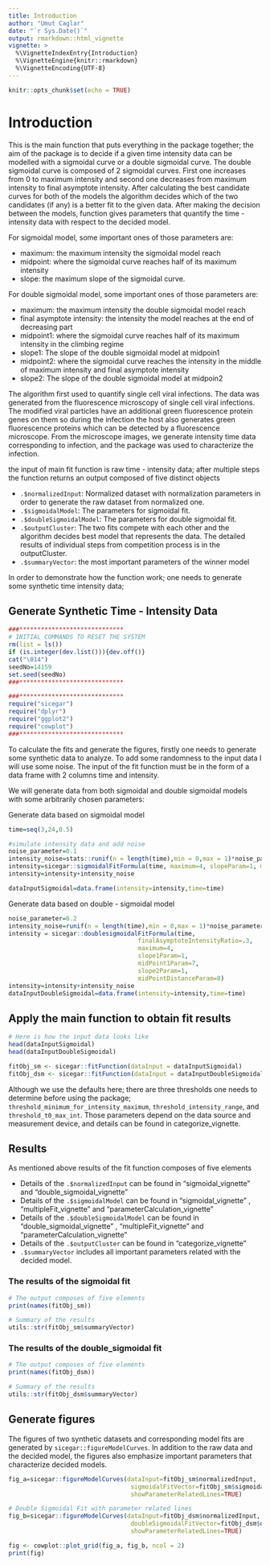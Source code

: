 ```yaml
---
title: Introduction
author: "Umut Caglar"
date: "`r Sys.Date()`"
output: rmarkdown::html_vignette
vignette: >
  %\VignetteIndexEntry{Introduction}
  %\VignetteEngine{knitr::rmarkdown}
  %\VignetteEncoding{UTF-8}
---
```

  
```r
knitr::opts_chunk$set(echo = TRUE)
```
  
# Introduction

This is the main function that puts everything in the package together; the aim of the package is to decide if a given time intensity data can be modelled with a sigmoidal curve or a double sigmoidal curve. The double sigmoidal curve is composed of 2 sigmoidal curves. First one increases from 0 to maximum intensity and second one decreases from maximum intensity to final asymptote intensity. After calculating the best candidate curves for both of the models the algorithm decides which of the two candidates (if any) is a better fit to the given data. After making the decision between the models, function gives parameters that quantify the time - intensity data with respect to the decided model. 

For sigmoidal model, some important ones of those parameters are: 

* maximum: the maximum intensity the sigmoidal model reach
* midpoint: where the sigmoidal curve reaches half of its maximum intensity
* slope: the maximum slope of the sigmoidal curve.

For double sigmoidal model, some important ones of those parameters are:

* maximum: the maximum intensity the double sigmoidal model reach
* final asymptote intensity: the intensity the model reaches at the end of decreasing part
* midpoint1: where the sigmoidal curve reaches half of its maximum intensity in the climbing regime
* slope1: The slope of the double sigmoidal model at midpoin1
* midpoint2: where the sigmoidal curve reaches the intensity in the middle of maximum intensity and final asymptote intensity
* slope2: The slope of the double sigmoidal model at midpoin2

The algorithm first used to quantify single cell viral infections. The data was generated from the fluorescence microscopy of single cell viral infections. The modified viral particles have an additional green fluorescence protein genes on them so during the infection the host also generates green fluorescence proteins which can be detected by a fluorescence microscope. From the microscope images, we generate intensity time data corresponding to infection, and the package was used to characterize the infection.

the input of main fit function is raw time - intensity data; after multiple steps the function returns an output composed of five distinct objects

* `.$normalizedInput`: Normalized dataset with normalization parameters in order to generate the raw dataset from normalized one. 
* `.$sigmoidalModel`: The parameters for sigmoidal fit.
* `.$doubleSigmoidalModel`: The parameters for double sigmoidal fit.
* `.$outputCluster`: The two fits compete with each other and the algorithm decides best model that represents the data. The detailed results of individual steps from competition process is in the outputCluster.
* `.$summaryVector`: the most important parameters of the winner model

In order to demonstrate how the function work; one needs to generate some synthetic time intensity data;


## Generate Synthetic Time - Intensity Data
```r

###*****************************
# INITIAL COMMANDS TO RESET THE SYSTEM
rm(list = ls())
if (is.integer(dev.list())){dev.off()}
cat("\014")
seedNo=14159
set.seed(seedNo)
###*****************************

###*****************************
require("sicegar")
require("dplyr")
require("ggplot2")
require("cowplot")
###*****************************
```


To calculate the fits and generate the figures, firstly one needs to generate some synthetic data to analyze. To add some randomness to the input data I will use some noise. The input of the fit function must be in the form of a data frame with 2 columns time and intensity. 

We will generate data from both sigmoidal and double sigmoidal models with some arbitrarily chosen parameters:

Generate data based on sigmoidal model
```r
time=seq(3,24,0.5)

#simulate intensity data and add noise
noise_parameter=0.1
intensity_noise=stats::runif(n = length(time),min = 0,max = 1)*noise_parameter
intensity=sicegar::sigmoidalFitFormula(time, maximum=4, slopeParam=1, midPoint=8)
intensity=intensity+intensity_noise

dataInputSigmoidal=data.frame(intensity=intensity,time=time)
```


Generate data based on double - sigmoidal model
```r
noise_parameter=0.2
intensity_noise=runif(n = length(time),min = 0,max = 1)*noise_parameter
intensity = sicegar::doublesigmoidalFitFormula(time,
                                    finalAsymptoteIntensityRatio=.3,
                                    maximum=4,
                                    slope1Param=1,
                                    midPoint1Param=7,
                                    slope2Param=1,
                                    midPointDistanceParam=8)
intensity=intensity+intensity_noise
dataInputDoubleSigmoidal=data.frame(intensity=intensity,time=time)
```


## Apply the main function to obtain fit results

```r
# Here is how the input data looks like
head(dataInputSigmoidal)
head(dataInputDoubleSigmoidal)

fitObj_sm <- sicegar::fitFunction(dataInput = dataInputSigmoidal)
fitObj_dsm <- sicegar::fitFunction(dataInput = dataInputDoubleSigmoidal)
```

Although we use the defaults here; there are three thresholds one needs to determine before using the package; `threshold_minimum_for_intensity_maximum`, `threshold_intensity_range`,  and `threshold_t0_max_int`. Those parameters depend on the data source and measurement device, and details can be found in categorize_vignette. 

## Results

As mentioned above results of the fit function composes of five elements

* Details of the `.$normalizedInput` can be found in "sigmoidal_vignette" and "double_sigmoidal_vignette"
* Details of the `.$sigmoidalModel` can be found in "sigmoidal_vignette" , "multipleFit_vignette" and "parameterCalculation_vignette"
* Details of the `.$doubleSigmoidalModel` can be found in "double_sigmoidal_vignette" , "multipleFit_vignette" and "parameterCalculation_vignette"
* Details of the `.$outputCluster` can be found in "categorize_vignette"
* `.$summaryVector` includes all important parameters related with the decided model. 

### The results of the sigmoidal fit


```r

# The output composes of five elements
print(names(fitObj_sm))

# Summary of the results
utils::str(fitObj_sm$summaryVector)
```


### The results of the double_sigmoidal fit

```r

# The output composes of five elements
print(names(fitObj_dsm))

# Summary of the results
utils::str(fitObj_dsm$summaryVector)
```

## Generate figures

The figures of two synthetic datasets and corresponding model fits are generated by `sicegar::figureModelCurves`. In addition to the raw data and the decided model, the figures also emphasize important parameters that characterize decided models.


```r
fig_a=sicegar::figureModelCurves(dataInput=fitObj_sm$normalizedInput,
                                  sigmoidalFitVector=fitObj_sm$sigmoidalModel,
                                  showParameterRelatedLines=TRUE)

# Double Sigmoidal Fit with parameter related lines
fig_b=sicegar::figureModelCurves(dataInput=fitObj_dsm$normalizedInput,
                                  doubleSigmoidalFitVector=fitObj_dsm$doubleSigmoidalModel,
                                  showParameterRelatedLines=TRUE)

fig <- cowplot::plot_grid(fig_a, fig_b, ncol = 2)
print(fig)
```
